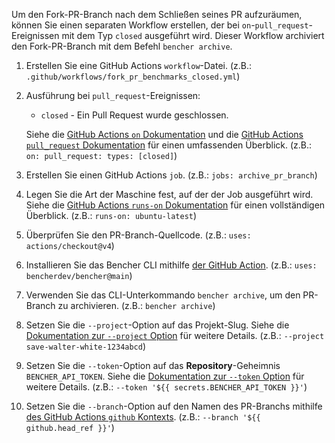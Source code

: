
Um den Fork-PR-Branch nach dem Schließen seines PR aufzuräumen,
können Sie einen separaten Workflow erstellen, der bei `on`-`pull_request`-Ereignissen mit dem Typ `closed` ausgeführt wird.
Dieser Workflow archiviert den Fork-PR-Branch mit dem Befehl `bencher archive`.

<PullRequestsForkClosedCode />

1. Erstellen Sie eine GitHub Actions `workflow`-Datei.
   (z.B.: `.github/workflows/fork_pr_benchmarks_closed.yml`)
2. Ausführung bei `pull_request`-Ereignissen:
   - `closed` - Ein Pull Request wurde geschlossen.

   Siehe die [GitHub Actions `on` Dokumentation][github actions on]
   und die [GitHub Actions `pull_request` Dokumentation][github action pull_request] für einen umfassenden Überblick.
   (z.B.: `on: pull_request: types: [closed]`)
3. Erstellen Sie einen GitHub Actions `job`.
   (z.B.: `jobs: archive_pr_branch`)
4. Legen Sie die Art der Maschine fest, auf der der Job ausgeführt wird.
   Siehe die [GitHub Actions `runs-on` Dokumentation][github actions runs-on]
   für einen vollständigen Überblick.
   (z.B.: `runs-on: ubuntu-latest`)
5. Überprüfen Sie den PR-Branch-Quellcode.
   (z.B.: `uses: actions/checkout@v4`)
6. Installieren Sie das Bencher CLI mithilfe [der GitHub Action][bencher cli github action].
   (z.B.: `uses: bencherdev/bencher@main`)
7. Verwenden Sie das CLI-Unterkommando `bencher archive`, um den PR-Branch zu archivieren.
   (z.B.: `bencher archive`)
8.  Setzen Sie die `--project`-Option auf das Projekt-Slug.
    Siehe die [Dokumentation zur `--project` Option][project option] für weitere Details.
    (z.B.: `--project save-walter-white-1234abcd`)
9.  Setzen Sie die `--token`-Option auf das **Repository**-Geheimnis `BENCHER_API_TOKEN`.
    Siehe die [Dokumentation zur `--token` Option][token option] für weitere Details.
    (z.B.: `--token '${{ secrets.BENCHER_API_TOKEN }}'`)
10. Setzen Sie die `--branch`-Option auf den Namen des PR-Branchs
    mithilfe [des GitHub Actions `github` Kontexts][github actions context].
    (z.B.: `--branch '${{ github.head_ref }}'`)

[github actions on]: https://docs.github.com/en/actions/using-workflows/workflow-syntax-for-github-actions#on
[github action pull_request]: https://docs.github.com/en/webhooks/webhook-events-and-payloads#pull_request
[github actions runs-on]: https://docs.github.com/en/actions/using-workflows/workflow-syntax-for-github-actions#jobsjob_idruns-on
[bencher cli github action]: https://github.com/marketplace/actions/bencher-cli
[github actions context]: https://docs.github.com/en/actions/learn-github-actions/contexts#github-context

[project option]: /de/docs/explanation/bencher-run/#--project-project
[token option]: /de/docs/explanation/bencher-run/#--token-token

